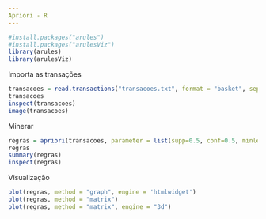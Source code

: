 ```yaml
---
Apriori - R
---
```

```r
#install.packages("arules")
#install.packages("arulesViz")
library(arules)
library(arulesViz)
```
Importa as transações
```r
transacoes = read.transactions("transacoes.txt", format = "basket", sep = ",")
transacoes
inspect(transacoes)
image(transacoes)
```
Minerar
```r
regras = apriori(transacoes, parameter = list(supp=0.5, conf=0.5, minlen=2))
regras
summary(regras)
inspect(regras)
```
Visualização
```r
plot(regras, method = "graph", engine = 'htmlwidget')
plot(regras, method = "matrix")
plot(regras, method = "matrix", engine = "3d")

```



